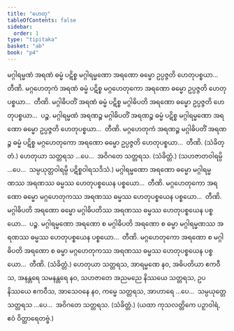 ```yaml
---
title: "ဟေတု"
tableOfContents: false
sidebar:
  order: 1
type: "tipitaka"
basket: "ab"
book: "p4"
---
```



<DynamicBreadcrumb />

<Division number="53" book="p4" e="ch" v="39" p="615">

<Paragraph number="1864" book="p4">
မဂ္ဂါရမ္မဏံ အရဏံ ဓမ္မံ ပဋိစ္စ မဂ္ဂါရမ္မဏော အရဏော ဓမ္မော ဥပ္ပဇ္ဇတိ ဟေတုပစ္စယာ…  တီဏိ.
</Paragraph>

<Paragraph number="1865" book="p4">
မဂ္ဂဟေတုကံ အရဏံ ဓမ္မံ ပဋိစ္စ မဂ္ဂဟေတုကော အရဏော ဓမ္မော ဥပ္ပဇ္ဇတိ ဟေတုပစ္စယာ…  တီဏိ.
</Paragraph>

<Paragraph number="1866" book="p4">
မဂ္ဂါဓိပတိံ အရဏံ ဓမ္မံ ပဋိစ္စ မဂ္ဂါဓိပတိ အရဏော ဓမ္မော ဥပ္ပဇ္ဇတိ ဟေတုပစ္စယာ…  ပဉ္စ.
</Paragraph>

<Paragraph number="1867" book="p4">
မဂ္ဂါရမ္မဏံ အရဏဉ္စ မဂ္ဂါဓိပတိံ အရဏဉ္စ ဓမ္မံ ပဋိစ္စ မဂ္ဂါရမ္မဏော အရဏော ဓမ္မော ဥပ္ပဇ္ဇတိ ဟေတုပစ္စယာ…  တီဏိ.
</Paragraph>

<Paragraph number="1868" book="p4">
မဂ္ဂဟေတုကံ အရဏဉ္စ မဂ္ဂါဓိပတိံ အရဏဉ္စ ဓမ္မံ ပဋိစ္စ မဂ္ဂဟေတုကော အရဏော ဓမ္မော ဥပ္ပဇ္ဇတိ ဟေတုပစ္စယာ…  တီဏိ. (သံခိတ္တံ.)
</Paragraph>

<Paragraph number="1869" book="p4">
ဟေတုယာ သတ္တရသ …ပေ…  အဝိဂတေ သတ္တရသ. (သံခိတ္တံ.)
</Paragraph>

<Paragraph number="1870" book="p4">
(သဟဇာတဝါရမ္ပိ …ပေ…  သမ္ပယုတ္တဝါရမ္ပိ ပဋိစ္စဝါရသဒိသံ.)
</Paragraph>

</Division>
<Division number="54" book="p4" e="ch" v="39" p="616">

<Paragraph number="1871" book="p4">
မဂ္ဂါရမ္မဏော အရဏော ဓမ္မော မဂ္ဂါရမ္မဏဿ အရဏဿ ဓမ္မဿ ဟေတုပစ္စယေန ပစ္စယော…  တီဏိ.
</Paragraph>

<Paragraph number="1872" book="p4">
မဂ္ဂဟေတုကော အရဏော ဓမ္မော မဂ္ဂဟေတုကဿ အရဏဿ ဓမ္မဿ ဟေတုပစ္စယေန ပစ္စယော…  တီဏိ.
</Paragraph>

<Paragraph number="1873" book="p4">
မဂ္ဂါဓိပတိ အရဏော ဓမ္မော မဂ္ဂါဓိပတိဿ အရဏဿ ဓမ္မဿ ဟေတုပစ္စယေန ပစ္စယော…  ပဉ္စ.
</Paragraph>

<Paragraph number="1874" book="p4">
မဂ္ဂါရမ္မဏော အရဏော စ မဂ္ဂါဓိပတိ အရဏော စ ဓမ္မာ မဂ္ဂါရမ္မဏဿ အရဏဿ ဓမ္မဿ ဟေတုပစ္စယေန ပစ္စယော…  တီဏိ.
</Paragraph>

<Paragraph number="1875" book="p4">
မဂ္ဂဟေတုကော အရဏော စ မဂ္ဂါဓိပတိ အရဏော စ ဓမ္မာ မဂ္ဂဟေတုကဿ အရဏဿ ဓမ္မဿ ဟေတုပစ္စယေန ပစ္စယော…  တီဏိ. (သံခိတ္တံ.)
</Paragraph>

</Division>
<Division number="55" book="p4" e="ch" v="39" p="616">

<Paragraph number="1876" book="p4">
ဟေတုယာ သတ္တရသ, အာရမ္မဏေ နဝ, အဓိပတိယာ ဧကဝီသ, အနန္တရေ သမနန္တရေ နဝ, သဟဇာတေ အညမညေ နိဿယေ သတ္တရသ, ဥပနိဿယေ ဧကဝီသ, အာသေဝနေ နဝ, ကမ္မေ သတ္တရသ, အာဟာရေ …ပေ…  သမ္ပယုတ္တေ သတ္တရသ …ပေ…  အဝိဂတေ သတ္တရသ. (သံခိတ္တံ.)
</Paragraph>

<Paragraph number="1877" book="p4">
(ယထာ ကုသလတ္တိကေ ပဉှာဝါရံ, ဧဝံ ဝိတ္ထာရေတဗ္ဗံ.)
</Paragraph>
</Division>